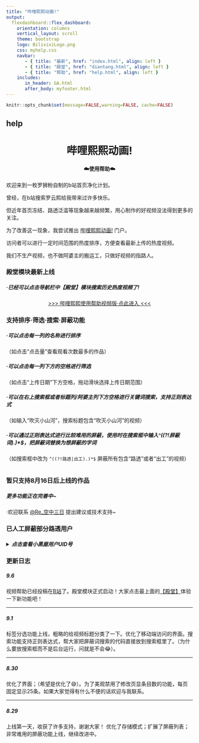 ```yaml
---
title: "哔哩熙熙动画!"
output: 
  flexdashboard::flex_dashboard:
    orientation: columns
    vertical_layout: scroll
    theme: bootstrap
    logo: BilixixiLogo.png
    css: myhelp.css
    navbar:
       - { title: "最新", href: "index.html", align: left }
       - { title: "殿堂", href: "diantang.html", align: left }
       - { title: "帮助", href: "help.html", align: left }
    includes:
       in_header: GA.html
       after_body: myfooter.html
---
```


```r
knitr::opts_chunk$set(message=FALSE,warning=FALSE, cache=FALSE)
```




help {data-width=650}
-----------------------------------------------------------------------

<center>

<h1> 哔哩熙熙动画!</h1>
<h4>☁️使用帮助☁️</h4>

</center>

<div class="opening">

欢迎来到一枚罗狮粉自制的b站首页净化计划。

曾经，在b站搜索罗云熙给我带来过许多快乐。

但近年首页冻结、路透泛滥等现象越来越频繁，用心制作的好视频没法得到更多的关注。

为了改善这一现象，我尝试推出 [哔哩熙熙动画!](index.html) 门户。

访问者可以进行一定时间范围的热度排序，方便查看最新上传的热度视频。

我们不生产视频，也不做阿婆主的搬运工，只做好视频的指路人。

</div>

### 殿堂模块最新上线

<h5>·已经可以点击导航栏中【殿堂】模块搜索历史热度视频了! </h5>

<center>

<a href='https://www.bilibili.com/video/BV1W54y1v7H7' target='_blank'>\>\>\> 哔哩熙熙使用帮助视频版·点此进入 \<\<\<</a>

</center>



### 支持排序·筛选·搜索·屏蔽功能

<h5>·可以点击每一列的名称进行排序 </h5>

（如点击“点击量”查看观看次数最多的作品）

<h5>·可以点击每一列下方的空格进行筛选</h5>

（如点击“上传日期”下方空格，拖动滑块选择上传日期范围）

<h5>·可以在右上搜索框或者标题列/阿婆主列下方空格进行关键词搜索，支持正则表达式</h5>

（如输入“吹灭小山河”，搜索标题包含“吹灭小山河”的视频）  

<h5>·可以通过正则表达式进行比较难用的屏蔽，使用时在搜索框中输入^((?!屏蔽词).)*$，把屏蔽词替换为想屏蔽的字词</h5>

（如搜索框中改为 `^((?!路透|出工).)*$` 屏蔽所有包含“路透”或者“出工”的视频）


```r

```


### 暂只支持8月16日后上线的作品

<h5>更多功能正在完善中~</h5>

·欢迎联系 [\@Re_空中三日](https://www.weibo.com/6722029638/) 提出建议或技术支持~


### 已人工屏蔽部分路透用户 

<h5><details><summary>点击查看小黑屋用户UID号</summary> 

`r as.character(scan("LittleBlackRoom.txt"))`

</details> </h5>

### 更新日志


<h5>9.6</h5>

视频帮助已经投稿在[B站](https://www.bilibili.com/video/BV1W54y1v7H7)了。殿堂模块正式启动！大家点击最上面的[【殿堂】](diantang.html)体验一下新功能吧！

---

<h5>9.1</h5>

标签分选功能上线，粗略的给视频标题分类了一下。优化了移动端访问的界面。搜索功能支持正则表达式，帮大家把屏蔽词搜索的代码直接放到搜索框里了。（为什么要放搜索框而不是后台运行，问就是不会😂）。

---

<h5>8.30</h5>

优化了界面；（希望是优化了😅）。为了美观禁用了修改页显条目数的功能，每页固定显示25条。如果大家觉得有什么不便的话欢迎与我联系。

---


<h5>8.29</h5>

上线第一天，收获了许多支持，谢谢大家！
优化了存储模式；扩展了屏蔽列表；非常难用的屏蔽功能上线，继续改进中。

